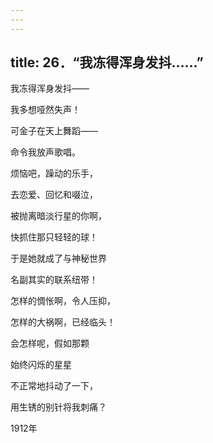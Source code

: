 ```yaml
---
---
---
```

title: 26．“我冻得浑身发抖……”
---




我冻得浑身发抖——

我多想哑然失声！

可金子在天上舞蹈——

命令我放声歌唱。

烦恼吧，躁动的乐手，

去恋爱、回忆和啜泣，

被抛离暗淡行星的你啊，

快抓住那只轻轻的球！

于是她就成了与神秘世界

名副其实的联系纽带！

怎样的惆怅啊，令人压抑，

怎样的大祸啊，已经临头！

会怎样呢，假如那颗

始终闪烁的星星

不正常地抖动了一下，

用生锈的别针将我刺痛？

1912年